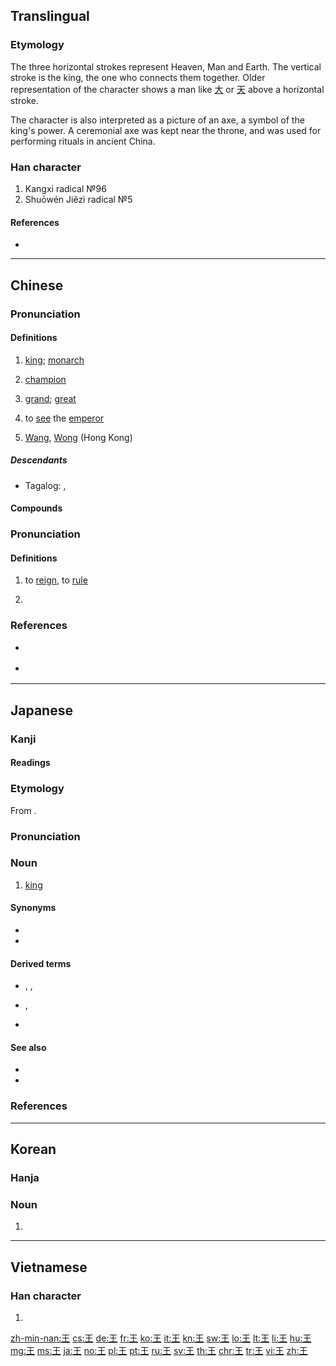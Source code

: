 {{also|玉|主}}
==Translingual==
{{stroke order|type=bw}}
{{stroke order|type=jbw}}
{{stroke order|type=animate}}

===Etymology===
{{Han etyl}}

The three horizontal strokes represent Heaven, Man and Earth. The vertical stroke is the king, the one who connects them together. Older representation of the character shows a man like [[大]] or [[天]] above a horizontal stroke.

{{liushu|p}}

The character is also interpreted as a picture of an axe, a symbol of the king's power. A ceremonial axe was kept near the throne, and was used for performing rituals in ancient China.

===Han character===
{{Han char|rn=96|rad=玉|as=00|sn=4|four=10104|canj=MG}}
{{wikipedia|Wang (Chinese title)}}
{{wikipedia|Wang (surname)}}
# Kangxi radical №96
# Shuōwén Jiězì radical №5

====References====
* {{Han ref|kx=0727.020|dkj=20823|dj=1137.010|hdz=21099.100|uh=738B|ud=29579|bh=A4FD|bd=42237}}

----

==Chinese==
{{zh-forms}}

===Pronunciation===
{{zh-pron
|m=wáng
|c=wong4
|h=pfs=vòng
|mn=ông
|w=3hhuaan
|mc=1
|oc=1
|ma=|ma2=
|cat=n,a,v,pn
}}

====Definitions====
{{zh-hanzi}}

# [[king]]; [[monarch]]
#: {{zh-x|這 位 男孩 被 擁立 為 王。|The boy was proclaimed king.}}
# [[champion]]
#: {{zh-x|棋王|chess '''champion'''}}
#: {{zh-x|拳王|boxing '''champion'''}}
# {{zh-obsolete}} [[grand]]; [[great]]
# {{zh-obsolete}} {{lb|zh|of feudal monarchs}} to [[see]] the [[emperor]]
# {{surname|lang=zh|dot=:}} [[Wang]], [[Wong]] (Hong Kong)

=====Descendants=====
* Tagalog: {{l|tl|Ong}}, {{l|tl|Wong}}

====Compounds====
{{zh-der|王后:queen|王子:prince|王座:throne|帝王:regal|棋王:chess champion}}

===Pronunciation===
{{zh-pron
|m=wàng
|c=wong6
|h=
|mn=
|w=
|mc=2
|oc=2
|ma=|ma2=
|cat=v,a
}}

====Definitions====
{{zh-hanzi}}

# {{zh-obsolete}} to [[reign]], to [[rule]]
# {{zh-obsolete}} {{zh-alt-form|旺|flourishing; prosperous}}

===References===
* {{qualifier|Hakka}} {{R:hak:Lau 1997}}
* {{qualifier|Mandarin}} {{R:cedict}}

----

==Japanese==

===Kanji===
{{ja-kanji|grade=1|rs=玉00}}

====Readings====
{{ja-readings|goon=[[おう]] (ō)|kanon=[[おう]] (ō)|kun=[[きみ]] (kimi)}}

{{wikipedia|lang=ja}}
{{ja-kanjitab|おう|yomi=o}}

===Etymology===
From {{etyl|ltc|ja|sort=おう}} {{m|zh|王|tr=hjwang||king}}.

===Pronunciation===
{{ja-pron|yomi=o|おう|acc=1|acc_ref=DJR,NHK}}

===Noun===
{{ja-noun|おう|hhira=わう}}

# [[king]]

====Synonyms====
* {{l|ja|玉}}
* {{l|ja|主}}

====Derived terms====
* {{ja-r|女王|じょ.おう}}, {{ja-r|女王|じょう.おう}}, {{ja-r|女王|にょ.おう|queen}}
* {{ja-r|王女|おうじょ}}, {{ja-r|王女|おうにょ|princess}}
* {{ja-r|帝王|ていおう|emperor}}

====See also====
* {{ja-r|皇帝|こうてい|emperor}}
* {{ja-r|天皇|てんのう|emperor of Japan}}

===References===
<references/>

----

==Korean==

===Hanja===
{{ko-hanja|hangeul=왕|mr=wang|y=wang|eumhun=임금|ehrv=imgeum|ehmr=imgŭm|ehy=imkum}}

===Noun===
{{ko-noun|hj|hangeul=왕}}

# {{hanja form of|왕|[[king]], [[monarch]]}}

----

==Vietnamese==

===Han character===
{{vi-hantu|[[vương]], [[vướng]]|rs=玉00}}

# {{defn|lang=vi|sort=玉00}}

[[zh-min-nan:王]]
[[cs:王]]
[[de:王]]
[[fr:王]]
[[ko:王]]
[[it:王]]
[[kn:王]]
[[sw:王]]
[[lo:王]]
[[lt:王]]
[[li:王]]
[[hu:王]]
[[mg:王]]
[[ms:王]]
[[ja:王]]
[[no:王]]
[[pl:王]]
[[pt:王]]
[[ru:王]]
[[sv:王]]
[[th:王]]
[[chr:王]]
[[tr:王]]
[[vi:王]]
[[zh:王]]